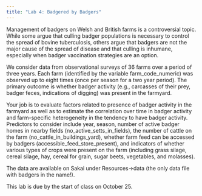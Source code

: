 ```yaml
---
title: "Lab 4: Badgered by Badgers"
---
```


Management of badgers on Welsh and British farms is a controversial topic. While some argue that culling badger populations is necessary to control the spread of bovine tuberculosis, others argue that badgers are not the major cause of the spread of disease and that culling is inhumane, especially when badger vaccination strategies are an option.

We consider data from observational surveys of 36 farms over a period of three years. Each farm (identified by the variable farm_code_numeric) was observed up to eight times (once per season for a two year period). The primary outcome is whether badger activity (e.g., carcasses of their prey, badger feces, indications of digging) was present in the farmyard. 

Your job is to evaluate factors related to presence of badger activity in the farmyard as well as to estimate the correlation over time in badger activity and farm-specific heterogeneity in the tendency to have badger activity. Predictors to consider include year, season, number of active badger homes in nearby fields (no_active_setts_in_fields), the number of cattle on the farm (no_cattle_in_buildings_yard), whether farm feed can be accessed by badgers (accessible_feed_store_present), and indicators of whether various types of crops were present on the farm (including grass silage, cereal silage, hay, cereal for grain, sugar beets, vegetables, and molasses). 

The data are available on Sakai under Resources->data (the only data file with badgers in the name!).

This lab is due by the start of class on October 25.